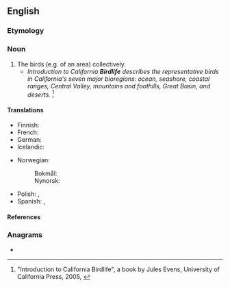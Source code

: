 ==English==

===Etymology===
{{compound|en|bird|life}}

===Noun===
{{en-noun|-}}

# The birds (e.g. of an area) collectively.
#* ''Introduction to California '''Birdlife''' describes the representative birds in California's seven major bioregions: ocean, seashore, coastal ranges, Central Valley, mountains and foothills, Great Basin, and deserts.'' <ref>"Introduction to California Birdlife", a book by Jules Evens, University of California Press, 2005, {{ISBN|0520238613}}</ref>

====Translations====
{{trans-top|birds collectively}}
* Finnish: {{t+|fi|linnusto}}
* French: {{t+|fr|avifaune|f}}
* German: {{t|de|Vogelwelt|f}}
* Icelandic: {{t|is|fuglalíf|n}}
{{trans-mid}}
* Norwegian:
*: Bokmål: {{t|nb|fugleliv|n}}
*: Nynorsk: {{t|nn|fugleliv|n}}
* Polish: {{t+|pl|awifauna|f}}, {{t+|pl|ornitofauna|f}}
* Spanish: {{t|es|aves|f}}, {{t|es|ornitofauna|f}}
{{trans-bottom}}

====References====
<references/>

===Anagrams===
* {{anagrams|en|a=bdefiilr|life bird}}